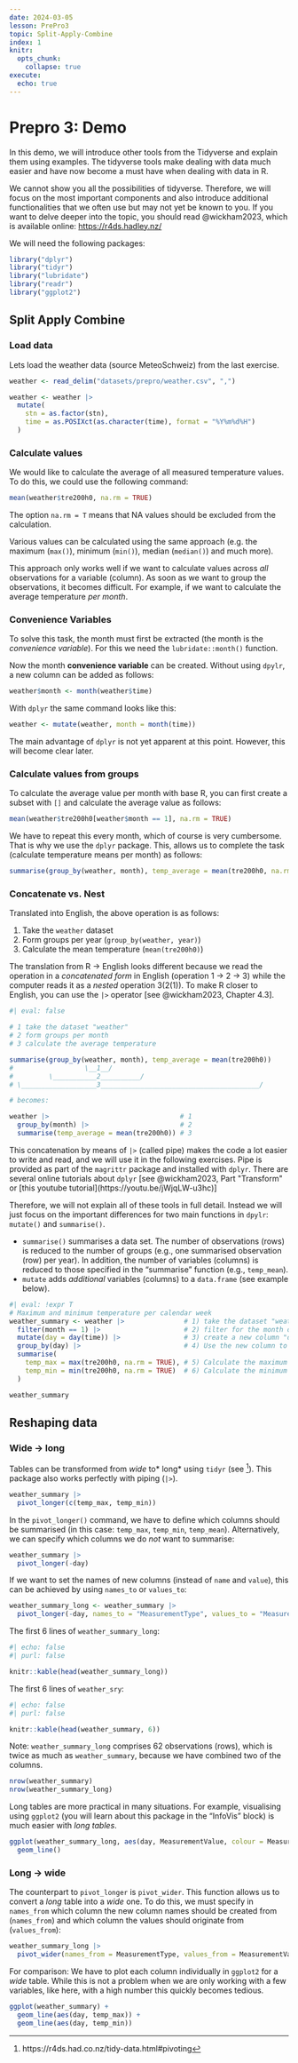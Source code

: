 ```yaml
---
date: 2024-03-05
lesson: PrePro3
topic: Split-Apply-Combine
index: 1
knitr:
  opts_chunk:
    collapse: true
execute:
  echo: true
---
```


# Prepro 3: Demo

In this demo, we will introduce other tools from the Tidyverse and explain them using examples. The tidyverse tools make dealing with data much easier and have now become a must have when dealing with data in R.

We cannot show you all the possibilities of tidyverse. Therefore, we will focus on the most important components and also introduce additional functionalities that we often use but may not yet be known to you. If you want to delve deeper into the topic, you should read @wickham2023, which is available online: <https://r4ds.hadley.nz/>

We will need the following packages:

```r
library("dplyr")
library("tidyr")
library("lubridate")
library("readr")
library("ggplot2")
```

## Split Apply Combine

### Load data

Lets load the weather data (source MeteoSchweiz) from the last exercise.

```r
weather <- read_delim("datasets/prepro/weather.csv", ",")

weather <- weather |>
  mutate(
    stn = as.factor(stn),
    time = as.POSIXct(as.character(time), format = "%Y%m%d%H")
  )
```

### Calculate values

We would like to calculate the average of all measured temperature values. To do this, we could use the following command:

```r
mean(weather$tre200h0, na.rm = TRUE)
```

The option `na.rm = T` means that NA values should be excluded from the calculation.

Various values can be calculated using the same approach (e.g. the maximum (`max()`), minimum (`min()`), median (`median()`) and much more).

This approach only works well if we want to calculate values across *all* observations for a variable (column). As soon as we want to group the observations, it becomes difficult. For example, if we want to calculate the average temperature *per month*.

### Convenience Variables

To solve this task, the month must first be extracted (the month is the *convenience variable*). For this we need the `lubridate::month()` function.

Now the month **convenience variable** can be created. Without using `dpylr`, a new column can be added as follows:

```r
weather$month <- month(weather$time)
```

With `dplyr` the same command looks like this:

```r
weather <- mutate(weather, month = month(time))
```

The main advantage of `dplyr` is not yet apparent at this point. However, this will become clear later.

### Calculate values from groups

To calculate the average value per month with base R, you can first create a subset with `[]` and calculate the average value as follows:

```r
mean(weather$tre200h0[weather$month == 1], na.rm = TRUE)
```

We have to repeat this every month, which of course is very cumbersome. That is why we use the `dplyr` package. This, allows us to complete the task (calculate temperature means per month) as follows:

```r
summarise(group_by(weather, month), temp_average = mean(tre200h0, na.rm = TRUE))
```

### Concatenate vs. Nest

Translated into English, the above operation is as follows:

1) Take the `weather` dataset
2) Form groups per year  (`group_by(weather, year)`)
3) Calculate the mean temperature (`mean(tre200h0)`)

The translation from R -> English looks different because we read the operation in a *concatenated form* in English (operation 1 → 2 → 3) while the computer reads it as a *nested* operation 3(2(1)). To make R closer to English, you can use the `|>` operator [see @wickham2023, Chapter 4.3].

```r
#| eval: false

# 1 take the dataset "weather"
# 2 form groups per month
# 3 calculate the average temperature

summarise(group_by(weather, month), temp_average = mean(tre200h0))
#                  \__1__/
#         \___________2__________/
# \___________________3________________________________________/

# becomes:

weather |>                                 # 1
  group_by(month) |>                       # 2
  summarise(temp_average = mean(tre200h0)) # 3
```

This concatenation by means of `|>` (called pipe) makes the code a lot easier to write and read, and we will use it in the following exercises. Pipe is provided as part of the `magrittr` package and installed with `dplyr`.
There are several online tutorials about `dplyr` [see @wickham2023, Part "Transform" or [this youtube tutorial](https://youtu.be/jWjqLW-u3hc)]

Therefore, we will not explain all of these tools in full detail. Instead we will just focus on the important differences for two main functions in `dpylr`: `mutate()` and `summarise()`.

- `summarise()` summarises a data set. The number of observations (rows) is reduced to the number of groups (e.g., one summarised observation (row) per year). In addition, the number of variables (columns) is reduced to those specified in the "summarise" function (e.g., `temp_mean`).
- `mutate` adds *additional* variables (columns) to a `data.frame` (see example below).

```r
#| eval: !expr T
# Maximum and minimum temperature per calendar week
weather_summary <- weather |>               # 1) take the dataset "weather"
  filter(month == 1) |>                     # 2) filter for the month of January
  mutate(day = day(time)) |>                # 3) create a new column "day"
  group_by(day) |>                          # 4) Use the new column to form groups
  summarise(
    temp_max = max(tre200h0, na.rm = TRUE), # 5) Calculate the maximum
    temp_min = min(tre200h0, na.rm = TRUE)  # 6) Calculate the minimum
  )

weather_summary
```

## Reshaping data

### Wide → long

Tables can be transformed from *wide* to* long* using `tidyr` (see ^[ https://r4ds.had.co.nz/tidy-data.html#pivoting]). This package also works perfectly with piping (`|>`).

```r
weather_summary |>
  pivot_longer(c(temp_max, temp_min))
```

In the `pivot_longer()` command, we have to define which columns should be summarised (in this case: `temp_max`, `temp_min`, `temp_mean`). Alternatively, we can specify which columns we do *not* want to summarise:

```r
weather_summary |>
  pivot_longer(-day)
```

If we want to set the names of new columns (instead of `name` and `value`), this can be achieved by using `names_to` or `values_to`:

```r
weather_summary_long <- weather_summary |>
  pivot_longer(-day, names_to = "MeasurementType", values_to = "MeasurementValue")
```

The first 6 lines of `weather_summary_long`:

```r
#| echo: false
#| purl: false

knitr::kable(head(weather_summary_long))
```

The first 6 lines of `weather_sry`:

```r
#| echo: false
#| purl: false

knitr::kable(head(weather_summary, 6))
```

Note: `weather_summary_long` comprises 62 observations (rows), which is twice as much as `weather_summary`, because we have combined two of the columns.

```r
nrow(weather_summary)
nrow(weather_summary_long)
```

Long tables are more practical in many situations. For example, visualising using `ggplot2` (you will learn about this package in the "InfoVis" block) is much easier with *long tables*.

```r
ggplot(weather_summary_long, aes(day, MeasurementValue, colour = MeasurementType)) +
  geom_line()
```

### Long → wide

The counterpart to `pivot_longer` is `pivot_wider`. This function allows us to convert a *long* table into a *wide* one. To do this, we must specify in `names_from` which column the new column names should be created from (`names_from`) and  which column the values should originate from (`values_from`):

```r
weather_summary_long |>
  pivot_wider(names_from = MeasurementType, values_from = MeasurementValue)
```

For comparison: We have to plot each column individually in `ggplot2` for a *wide* table. While this is not a problem when we are only working with a few variables, like here, with a high number this quickly becomes tedious.

```r
ggplot(weather_summary) +
  geom_line(aes(day, temp_max)) +
  geom_line(aes(day, temp_min))
```
